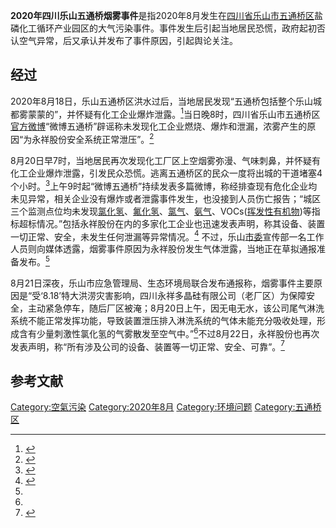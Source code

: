 '''2020年四川乐山五通桥烟雾事件'''是指2020年8月发生在[[四川省|四川省]][[乐山市|乐山市]][[五通桥区|五通桥区]]盐磷化工循环产业园区的大气污染事件。事件发生后引起当地居民恐慌，政府起初否认空气异常，后又承认并发布了事件原因，引起舆论关注。

== 经过 ==
2020年8月18日，乐山五通桥区洪水过后，当地居民发现“五通桥包括整个乐山城都雾蒙蒙的”，并怀疑有化工企业爆炸泄露。<ref name=qlwb>{{cite news |title=乐山五通桥区产生异味浓雾，全城居民疏散，区委书记赴工厂检查 |url=http://www.qlwb.com.cn/detail/13264943.html |accessdate=2020-08-23 |work=[[齐鲁晚报|齐鲁晚报]]（大众报业·齐鲁壹点） |date=2020-08-20}}</ref>当日晚8时，四川省乐山市五通桥区[[人民政府|官方]][[新浪微博|微博]]“微博五通桥”辟谣称未发现化工企业燃烧、爆炸和泄漏，浓雾产生的原因“为永祥股份安全系统正常泄压”。<ref>{{cite news |title=有企业发生爆炸泄露？乐山市五通桥区通报：烟雾为企业安全系统正常泄压导致 |url=https://china.huanqiu.com/article/3zWQvyZX60H |accessdate=2020-08-23 |work=[[环球网|环球网]] |date=2020-08-18}}</ref>

8月20日早7时，当地居民再次发现化工厂区上空烟雾弥漫、气味刺鼻，并怀疑有化工企业爆炸泄露，引发民众恐慌。逃离五通桥区的民众一度将出城的干道堵塞4个小时。<ref name=scxinhua>{{cite news |author1=肖林 |author2=余里 |title=四川五通桥“化工烟雾疑云”公布初步调查结论 |url=http://www.sc.xinhuanet.com/content/2020-08/22/c_1126400876.htm |accessdate=2020-08-23 |work=[[新华网|新华网]] |date=2020-08-22 |archive-date=2021-04-13 |archive-url=https://web.archive.org/web/20210413162343/http://www.sc.xinhuanet.com/content/2020-08/22/c_1126400876.htm }}</ref>上午9时起“微博五通桥”持续发表多篇微博，称经排查现有危化企业均未见异常，相关企业没有爆炸或者泄露事件发生，也没接到人员伤亡报告；“城区三个监测点位均未发现[[氯化氢|氯化氢]]、[[氟化氢|氟化氢]]、[[氯气|氯气]]、[[氨气|氨气]]、VOCs([[挥发性有机物|挥发性有机物]])等指标超标情况。”包括永祥股份在内的多家化工企业也迅速发表声明，称其设备、装置一切正常、安全，未发生任何泄漏等异常情况。<ref>{{cite news |author1=刘忠俊 |title=四川乐山五通桥区现刺激性气味 官方：未发生爆炸和泄漏 |url=http://www.chinanews.com/sh/2020/08-20/9270019.shtml |accessdate=2020-08-23 |work=[[中国新闻网|中国新闻网]] |date=2020-08-20 |archive-date=2020-11-24 |archive-url=https://web.archive.org/web/20201124214504/https://www.chinanews.com/sh/2020/08-20/9270019.shtml |dead-url=no }}</ref> 不过，乐山[[市委|市委]]宣传部一名工作人员则向媒体透露，烟雾事件原因为永祥股份发生气体泄露，当地正在草拟通报准备发布。<ref name=qlwb/>

8月21日深夜，乐山市应急管理局、生态环境局联合发布通报称，烟雾事件主要原因是“受‘8.18’特大洪涝灾害影响，四川永祥多晶硅有限公司（老厂区）为保障安全，主动紧急停车，随后厂区被淹；8月20日上午，因无电无水，该公司尾气淋洗系统不能正常发挥功能，导致装置泄压排入淋洗系统的气体未能充分吸收处理，形成含有少量刺激性氯化氢的气雾散发至空气中。”<ref name=scxinhua/>不过8月22日，永祥股份也再次发表声明，称“所有涉及公司的设备、装置等一切正常、安全、可靠”。<ref>{{cite news |title=乐山五通桥异味浓雾来源成谜：官方称系企业“散发”氯化氢，当事公司坚称安全 |url=https://www.jfdaily.com/news/detail?id=282156 |accessdate=2020-08-23 |work=[[上观新闻|上观新闻]] |date=2020-08-22}}</ref>

== 参考文献 ==
{{reflist}}


[[Category:空氣污染|Category:空氣污染]]
[[Category:2020年8月|Category:2020年8月]]
[[Category:环境问题|Category:环境问题]]
[[Category:五通桥区|Category:五通桥区]]